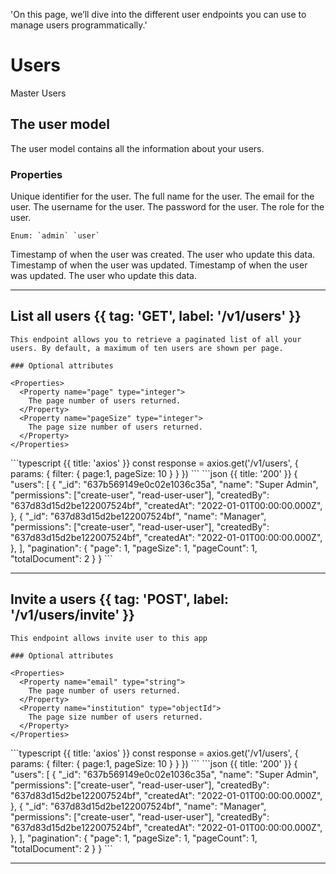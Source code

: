 
  'On this page, we’ll dive into the different user endpoints you can use to manage users programmatically.'

# Users

Master Users

## The user model

The user model contains all the information about your users.

### Properties

<Properties>
  <Property name="_id" type="string">
    Unique identifier for the user.
  </Property>
  <Property name="name" type="string">
    The full name for the user.
  </Property>
  <Property name="email" type="string">
    The email for the user.
  </Property>
  <Property name="username" type="string">
    The username for the user.
  </Property>
  <Property name="password" type="string">
    The password for the user.
  </Property>
  <Property name="role" type="enum">
    The role for the user. 
    
    Enum: `admin` `user`
  </Property>
  <Property name="invitedAt" type="timestamp">
    Timestamp of when the user was created.
  </Property>
  <Property name="invitedBy" type="objectId">
    The user who update this data.
  </Property>
  <Property name="joinedAt" type="timestamp">
    Timestamp of when the user was updated.
  </Property>
  <Property name="updatedAt" type="timestamp">
    Timestamp of when the user was updated.
  </Property>
  <Property name="updatedBy" type="objectId">
    The user who update this data.
  </Property>
</Properties>

---

## List all users {{ tag: 'GET', label: '/v1/users' }}

<Row>
  <Col>

    This endpoint allows you to retrieve a paginated list of all your users. By default, a maximum of ten users are shown per page.

    ### Optional attributes

    <Properties>
      <Property name="page" type="integer">
        The page number of users returned.
      </Property>
      <Property name="pageSize" type="integer">
        The page size number of users returned.
      </Property>
    </Properties>

  </Col>
  <Col sticky>
    <CodeGroup title="Request" tag="GET" label="/v1/users">
    ```typescript {{ title: 'axios' }}
    const response = axios.get('/v1/users', {
      params: {
        filter: {
          page:1,
          pageSize: 10
        }
      }
    })
    ```
    </CodeGroup>
    <CodeGroup title="Response">
    ```json {{ title: '200' }}
    {
      "users": [
        {
          "_id": "637b569149e0c02e1036c35a",
          "name": "Super Admin",
          "permissions": ["create-user", "read-user-user"],
          "createdBy": "637d83d15d2be122007524bf",
          "createdAt": "2022-01-01T00:00:00.000Z",
        },
        {
          "_id": "637d83d15d2be122007524bf",
          "name": "Manager",
          "permissions": ["create-user", "read-user-user"],
          "createdBy": "637d83d15d2be122007524bf",
          "createdAt": "2022-01-01T00:00:00.000Z",
        },
      ],
      "pagination": {
        "page": 1,
        "pageSize": 1,
        "pageCount": 1,
        "totalDocument": 2
      }
    }
    ```
    </CodeGroup>
  </Col>
</Row>

---

## Invite a users {{ tag: 'POST', label: '/v1/users/invite' }}

<Row>
  <Col>

    This endpoint allows invite user to this app

    ### Optional attributes

    <Properties>
      <Property name="email" type="string">
        The page number of users returned.
      </Property>
      <Property name="institution" type="objectId">
        The page size number of users returned.
      </Property>
    </Properties>

  </Col>
  <Col sticky>
    <CodeGroup title="Request" tag="GET" label="/v1/users">
    ```typescript {{ title: 'axios' }}
    const response = axios.get('/v1/users', {
      params: {
        filter: {
          page:1,
          pageSize: 10
        }
      }
    })
    ```
    </CodeGroup>
    <CodeGroup title="Response">
    ```json {{ title: '200' }}
    {
      "users": [
        {
          "_id": "637b569149e0c02e1036c35a",
          "name": "Super Admin",
          "permissions": ["create-user", "read-user-user"],
          "createdBy": "637d83d15d2be122007524bf",
          "createdAt": "2022-01-01T00:00:00.000Z",
        },
        {
          "_id": "637d83d15d2be122007524bf",
          "name": "Manager",
          "permissions": ["create-user", "read-user-user"],
          "createdBy": "637d83d15d2be122007524bf",
          "createdAt": "2022-01-01T00:00:00.000Z",
        },
      ],
      "pagination": {
        "page": 1,
        "pageSize": 1,
        "pageCount": 1,
        "totalDocument": 2
      }
    }
    ```
    </CodeGroup>
  </Col>
</Row>

---
